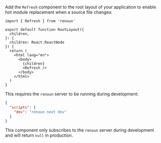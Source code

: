 Add the `Refresh` component to the root layout of your application to enable hot module replacement when a source file changes:

```tsx
import { Refresh } from 'renoun'

export default function RootLayout({
  children,
}: {
  children: React.ReactNode
}) {
  return (
    <html lang="en">
      <body>
        {children}
        <Refresh />
      </body>
    </html>
  )
}
```

<Note>

This requires the `renoun` server to be running during development:

```json
{
  "scripts": {
    "dev": "renoun next dev"
  }
}
```

</Note>

This component only subscribes to the `renoun` server during development and will return `null` in production.
